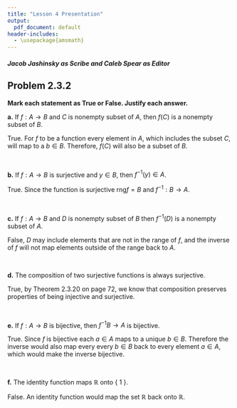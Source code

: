 ```yaml
---
title: "Lesson 4 Presentation"
output:
  pdf_document: default
header-includes: 
  - \usepackage{amsmath}
---
```

##### Jacob Jashinsky as Scribe and Caleb Spear as Editor

## Problem 2.3.2

**Mark each statement as True or False. Justify each answer.**

**a.** If $f:A \to B$ and $C$ is nonempty subset of $A$, then $f(C)$ is a nonempty subset of $B$.

True. For $f$ to be a function every element in $A$, which includes the subset $C$, will map to a $b \in B$. Therefore, $f(C)$ will also be a subset of $B$. 

\

**b.** If $f:A \to B$ is surjective and $y \in B$, then $f^{-1}(y) \in A$.

True. Since the function is surjective rng$f=B$ and $f^{-1}: B \to A$. 

\

**c.** If $f:A \to B$ and $D$ is nonempty subset of $B$ then $f^{-1}(D)$ is a nonempty subset of $A$.

False, $D$ may include elements that are not in the range of $f$, and the inverse of $f$ will not map elements outside of the range back to $A$.  

\

**d.** The composition of two surjective functions is always surjective.

True, by Theorem 2.3.20 on page 72, we know that composition preserves properties of being injective and surjective.

\

**e.** If $f:A \to B$ is bijective, then $f^{-1}B \to A$ is bijective.

True. Since $f$ is bijective each $a \in A$ maps to a unique $b \in B$. Therefore the inverse would also map every every $b \in B$ back to every element $a \in A$, which would make the inverse bijective.  

\

**f.** The identity function maps $\mathbb{R}$ onto \{ 1 \}.

False. An identity function would map the set $\mathbb{R}$ back onto $\mathbb{R}$.  

\

